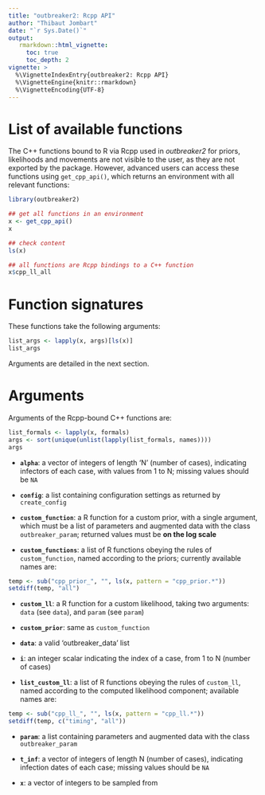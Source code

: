 ```yaml
---
title: "outbreaker2: Rcpp API"
author: "Thibaut Jombart"
date: "`r Sys.Date()`"
output:
   rmarkdown::html_vignette:
     toc: true
     toc_depth: 2
vignette: >
  %\VignetteIndexEntry{outbreaker2: Rcpp API}
  %\VignetteEngine{knitr::rmarkdown}
  %\VignetteEncoding{UTF-8}
---
```




# List of available functions

The C++ functions bound to R via Rcpp used in *outbreaker2* for priors,
likelihoods and movements are not visible to the user, as they are not exported
by the package. However, advanced users can access these functions using `get_cpp_api()`, which returns an environment with all relevant functions:

```r
library(outbreaker2) 

## get all functions in an environment
x <- get_cpp_api()
x

## check content
ls(x)

## all functions are Rcpp bindings to a C++ function
x$cpp_ll_all

```



# Function signatures

These functions take the following arguments:
```r

list_args <- lapply(x, args)[ls(x)]
list_args

```

Arguments are detailed in the next section.



# Arguments

Arguments of the Rcpp-bound C++ functions are:
```r

list_formals <- lapply(x, formals)
args <- sort(unique(unlist(lapply(list_formals, names))))
args

```

- **`alpha`**: a vector of integers of length 'N' (number of cases), indicating
    infectors of each case, with values from 1 to N; missing values should be
    `NA`

- **`config`**: a list containing configuration settings as returned by
    `create_config`

- **`custom_function`**: a R function for a custom prior, with a single
    argument, which must be a list of parameters and augmented data with the
    class `outbreaker_param`; returned values must be **on the log scale**

- **`custom_functions`**: a list of R functions obeying the rules of
`custom_function`, named according to the priors; currently available names are:

```r

temp <- sub("cpp_prior_", "", ls(x, pattern = "cpp_prior.*"))
setdiff(temp, "all") 

```

- **`custom_ll`**: a R function for a custom likelihood, taking two arguments:
    `data` (see `data`), and `param` (see `param`)

- **`custom_prior`**: same as `custom_function`

- **`data`**: a valid 'outbreaker_data' list

- **`i`**: an integer scalar indicating the index of a case, from 1 to N (number of cases) 

- **`list_custom_ll`**: a list of R functions obeying the rules of `custom_ll`,
    named according to the computed likelihood component; available names are:

```r
temp <- sub("cpp_ll_", "", ls(x, pattern = "cpp_ll.*"))
setdiff(temp, c("timing", "all"))	    
```

- **`param`**: a list containing parameters and augmented data with the class
    `outbreaker_param`

- **`t_inf`**: a vector of integers of length N (number of cases), indicating
    infection dates of each case; missing values should be `NA`


- **`x`**: a vector of integers to be sampled from
